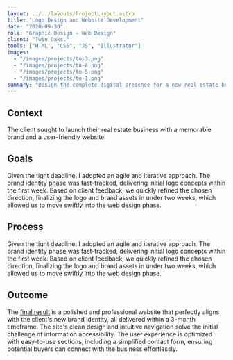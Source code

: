 ```yaml
---
layout: ../../layouts/ProjectLayout.astro
title: "Logo Design and Website Development"
date: "2020-09-30"
role: "Graphic Design - Web Design"
client: "Twin Oaks."
tools: ["HTML", "CSS", "JS", "Illustrator"]
images:
  - "/images/projects/to-3.png"
  - "/images/projects/to-4.png"
  - "/images/projects/to-5.png"
  - "/images/projects/to-1.png"
summary: "Design the complete digital presence for a new real estate brand."
---
```


## Context
The client sought to launch their real estate business with a memorable brand and a user-friendly website.

## Goals
Given the tight deadline, I adopted an agile and iterative approach. The brand identity phase was fast-tracked, delivering initial logo concepts within the first week. Based on client feedback, we quickly refined the chosen direction, finalizing the logo and brand assets in under two weeks, which allowed us to move swiftly into the web design phase.

## Process
Given the tight deadline, I adopted an agile and iterative approach. The brand identity phase was fast-tracked, delivering initial logo concepts within the first week. Based on client feedback, we quickly refined the chosen direction, finalizing the logo and brand assets in under two weeks, which allowed us to move swiftly into the web design phase.

## Outcome
The [final result](https://twin-oaks.netlify.app/) is a polished and professional website that perfectly aligns with the client's new brand identity, all delivered within a 3-month timeframe. The site's clean design and intuitive navigation solve the initial challenge of information accessibility. The user experience is optimized with easy-to-use sections, including a simplified contact form, ensuring potential buyers can connect with the business effortlessly.
